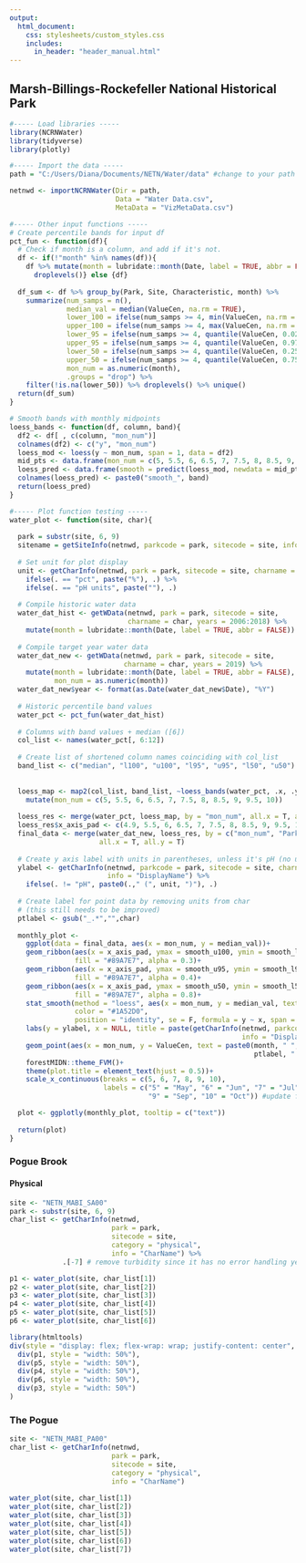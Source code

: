 ```yaml
---
output: 
  html_document:
    css: stylesheets/custom_styles.css
    includes: 
      in_header: "header_manual.html" 
---
```

<style type="text/css">
.main-container {
  max-width: 1400px;
  margin-left: auto;
  margin-right: auto;
}
</style>

## Marsh-Billings-Rockefeller National Historical Park {.tabset .tabset-fade .tabset-pills}

```r
#----- Load libraries -----
library(NCRNWater)
library(tidyverse)
library(plotly)

#----- Import the data -----
path = "C:/Users/Diana/Documents/NETN/Water/data" #change to your path

netnwd <- importNCRNWater(Dir = path, 
                          Data = "Water Data.csv", 
                          MetaData = "VizMetaData.csv")

#----- Other input functions -----
# Create percentile bands for input df
pct_fun <- function(df){
  # Check if month is a column, and add if it's not.
  df <- if(!"month" %in% names(df)){
    df %>% mutate(month = lubridate::month(Date, label = TRUE, abbr = FALSE)) %>% 
      droplevels()} else {df}
  
  df_sum <- df %>% group_by(Park, Site, Characteristic, month) %>% 
    summarize(num_samps = n(),
              median_val = median(ValueCen, na.rm = TRUE),
              lower_100 = ifelse(num_samps >= 4, min(ValueCen, na.rm = T), NA),
              upper_100 = ifelse(num_samps >= 4, max(ValueCen, na.rm = T), NA),
              lower_95 = ifelse(num_samps >= 4, quantile(ValueCen, 0.025, na.rm = T), NA),
              upper_95 = ifelse(num_samps >= 4, quantile(ValueCen, 0.975, na.rm = T), NA),
              lower_50 = ifelse(num_samps >= 4, quantile(ValueCen, 0.25, na.rm = T), NA),
              upper_50 = ifelse(num_samps >= 4, quantile(ValueCen, 0.75, na.rm = T), NA),
              mon_num = as.numeric(month),
              .groups = "drop") %>% 
    filter(!is.na(lower_50)) %>% droplevels() %>% unique()
  return(df_sum)
}

# Smooth bands with monthly midpoints
loess_bands <- function(df, column, band){
  df2 <- df[ , c(column, "mon_num")]
  colnames(df2) <- c("y", "mon_num")
  loess_mod <- loess(y ~ mon_num, span = 1, data = df2)
  mid_pts <- data.frame(mon_num = c(5, 5.5, 6, 6.5, 7, 7.5, 8, 8.5, 9, 9.5, 10))
  loess_pred <- data.frame(smooth = predict(loess_mod, newdata = mid_pts))
  colnames(loess_pred) <- paste0("smooth_", band)
  return(loess_pred)
}

#----- Plot function testing -----
water_plot <- function(site, char){
  
  park = substr(site, 6, 9)
  sitename = getSiteInfo(netnwd, parkcode = park, sitecode = site, info = "SiteName")
  
  # Set unit for plot display
  unit <- getCharInfo(netnwd, park = park, sitecode = site, charname = char, info = "Units") %>% 
    ifelse(. == "pct", paste("%"), .) %>% 
    ifelse(. == "pH units", paste(""), .)
  
  # Compile historic water data
  water_dat_hist <- getWData(netnwd, park = park, sitecode = site, 
                             charname = char, years = 2006:2018) %>% 
    mutate(month = lubridate::month(Date, label = TRUE, abbr = FALSE)) 
  
  # Compile target year water data
  water_dat_new <- getWData(netnwd, park = park, sitecode = site,
                            charname = char, years = 2019) %>% 
    mutate(month = lubridate::month(Date, label = TRUE, abbr = FALSE),
           mon_num = as.numeric(month))
  water_dat_new$year <- format(as.Date(water_dat_new$Date), "%Y")
  
  # Historic percentile band values
  water_pct <- pct_fun(water_dat_hist) 
  
  # Columns with band values + median ([6])
  col_list <- names(water_pct[, 6:12])
  
  # Create list of shortened column names coinciding with col_list
  band_list <- c("median", "l100", "u100", "l95", "u95", "l50", "u50") 
  
  
  loess_map <- map2(col_list, band_list, ~loess_bands(water_pct, .x, .y)) %>% data.frame() %>% 
    mutate(mon_num = c(5, 5.5, 6, 6.5, 7, 7.5, 8, 8.5, 9, 9.5, 10))
  
  loess_res <- merge(water_pct, loess_map, by = "mon_num", all.x = T, all.y = T)
  loess_res$x_axis_pad <- c(4.9, 5.5, 6, 6.5, 7, 7.5, 8, 8.5, 9, 9.5, 10.1) # update for ACAD
  final_data <- merge(water_dat_new, loess_res, by = c("mon_num", "Park", "month", "Site", "Characteristic"), 
                      all.x = T, all.y = T)
  
  # Create y axis label with units in parentheses, unless it's pH (no units)
  ylabel <- getCharInfo(netnwd, parkcode = park, sitecode = site, charname = char,
                        info = "DisplayName") %>% 
    ifelse(. != "pH", paste0(.," (", unit, ")"), .)
  
  # Create label for point data by removing units from char 
  # (this still needs to be improved)
  ptlabel <- gsub("_.*","",char)
  
  monthly_plot <- 
    ggplot(data = final_data, aes(x = mon_num, y = median_val))+
    geom_ribbon(aes(x = x_axis_pad, ymax = smooth_u100, ymin = smooth_l100, text = "Historic range"), 
                fill = "#89A7E7", alpha = 0.3)+
    geom_ribbon(aes(x = x_axis_pad, ymax = smooth_u95, ymin = smooth_l95, text = "Historic 95% range"), 
                fill = "#89A7E7", alpha = 0.4)+
    geom_ribbon(aes(x = x_axis_pad, ymax = smooth_u50, ymin = smooth_l50, text = "Historic 50% range"), 
                fill = "#89A7E7", alpha = 0.8)+
    stat_smooth(method = "loess", aes(x = mon_num, y = median_val, text = "Historic median"), 
                color = "#1A52D0",
                position = "identity", se = F, formula = y ~ x, span = 0.8)+
    labs(y = ylabel, x = NULL, title = paste(getCharInfo(netnwd, parkcode = park, sitecode = site, charname = char,
                                                         info = "DisplayName"))) +  
    geom_point(aes(x = mon_num, y = ValueCen, text = paste0(month, " ", year, "<br>", 
                                                            ptlabel, ": ", round(ValueCen,1), " ", unit))) +
    forestMIDN::theme_FVM()+
    theme(plot.title = element_text(hjust = 0.5))+
    scale_x_continuous(breaks = c(5, 6, 7, 8, 9, 10), 
                       labels = c("5" = "May", "6" = "Jun", "7" = "Jul", "8" = "Aug", 
                                  "9" = "Sep", "10" = "Oct")) #update for ACAD

  plot <- ggplotly(monthly_plot, tooltip = c("text"))
  
  return(plot)
}

```

### Pogue Brook

#### Physical

```r

site <- "NETN_MABI_SA00"
park <- substr(site, 6, 9)
char_list <- getCharInfo(netnwd, 
                         park = park, 
                         sitecode = site, 
                         category = "physical", 
                         info = "CharName") %>% 
             .[-7] # remove turbidity since it has no error handling yet

p1 <- water_plot(site, char_list[1])
p2 <- water_plot(site, char_list[2])
p3 <- water_plot(site, char_list[3])
p4 <- water_plot(site, char_list[4])
p5 <- water_plot(site, char_list[5])
p6 <- water_plot(site, char_list[6])

library(htmltools)
div(style = "display: flex; flex-wrap: wrap; justify-content: center",
  div(p1, style = "width: 50%"),
  div(p5, style = "width: 50%"),
  div(p4, style = "width: 50%"),
  div(p6, style = "width: 50%"),
  div(p3, style = "width: 50%")
)

```


### The Pogue
```r

site <- "NETN_MABI_PA00"
char_list <- getCharInfo(netnwd, 
                         park = park, 
                         sitecode = site, 
                         category = "physical", 
                         info = "CharName")
            
water_plot(site, char_list[1])
water_plot(site, char_list[2])
water_plot(site, char_list[3])
water_plot(site, char_list[4])
water_plot(site, char_list[5])
water_plot(site, char_list[6])
water_plot(site, char_list[7])

```

## {-}